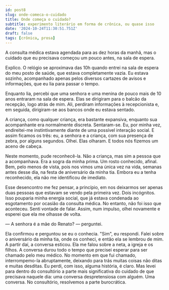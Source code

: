 ```yaml
---
id: post8
slug: onde-comeca-o-cuidado
title: Onde começa o cuidado?
subtitle: experimento literário em forma de crônica, ou quase isso
date: '2024-10-24T11:30:51.751Z'
draft: false
tags: [crônica, prosa]
---
```


A consulta médica estava agendada para as dez horas da manhã, 
mas o cuidado que eu precisava começou um pouco antes, na sala de espera.

Explico. O relógio se aproximava das 10h quando entrei na sala 
de espera do meu posto de saúde, que estava completamente vazia. 
Eu estava sozinho, acompanhado apenas pelos diversos cartazes de 
avisos e informações, que eu lia para passar o tempo.

Enquanto lia, percebi que uma senhora e uma menina de pouco mais
de 10 anos entraram na sala de espera. Elas se dirigiram para o 
balcão da recepção, logo atrás de mim. Ali, perdiram 
informações à recepcionista e, em seguida, dirigiram-se 
aos bancos onde eu estava sentado.

A criança, como qualquer criança, era bastante expansiva, enquanto 
sua acompanhante era normalmente discreta. Sentaram-se. Eu, por minha 
vez, endireitei-me instintivamente diante de uma possível interação 
social. E assim ficamos os três: eu, a senhora e a criança, com sua 
presença de zebra, por alguns segundos. Olhei. Elas olharam. E todos 
nós fizemos um aceno de cabeça.

Neste momento, pude reconhecê-la. Não a criança, mas sim a pessoa 
que a acompanhava. Era a sogra da minha prima. Um rosto conhecido, 
afinal. Bem, pelo menos de vista, pois nos vimos uma única vez na vida, 
semanas antes desse dia, na festa de aniversário da minha tia. Embora eu a 
tenha reconhecido, ela não me identificou de imediato.

Esse desencontro me fez pensar, a princípio, em nos deixarmos ser 
apenas duas pessoas que estavam se vendo pela primeira vez. Dois incógnitos. 
Isso pouparia minha energia social, que já estava condenada ao esgotamento 
por ocasião da consulta médica. No entanto, não foi isso que aconteceu. 
Senti vontade de falar. Assim, num impulso, olhei novamente e esperei 
que ela me olhasse de volta.

— A senhora é a mãe do Renato? — perguntei.

Ela confirmou e perguntou se eu o conhecia. "Sim", eu respondi. 
Falei sobre o aniversário da minha tia, onde os conheci, e então 
ela se lembrou de mim. A partir daí, a conversa esticou. Ela me 
falou sobre a neta, a igreja e os filhos. A conversa durou todo 
o tempo que precisei esperar para ser chamado pelo meu médico. 
No momento em que fui chamado, interrompemo-la abruptamente, 
deixando para trás muitas coisas não ditas e muitas desditas. 
Eu perdi, com isso, alguma história, é claro. Mas levei para 
dentro do consultório a parte mais significativa do cuidado de 
que precisava naquele dia: uma conversa despretensiosa com alguém. 
Uma conversa. No consultório, resolvemos a parte burocrática.
